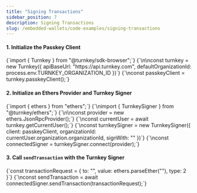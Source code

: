 ```yaml
---
title: "Signing Transactions"
sidebar_position: 7
description: Signing Transactions
slug: /embedded-wallets/code-examples/signing-transactions
---
```



#### 1. Initialize the Passkey Client

<CodeBlock language="typescript">
  {`import { Turnkey } from "@turnkey/sdk-browser";`}
  {`\n\nconst turnkey = new Turnkey({
  apiBaseUrl: "https://api.turnkey.com",
  defaultOrganizationId: process.env.TURNKEY_ORGANIZATION_ID
})`}
  {`\nconst passkeyClient = turnkey.passkeyClient();`}
</CodeBlock>

#### 2. Initialize an Ethers Provider and Turnkey Signer

<CodeBlock language="typescript">
  {`import { ethers } from "ethers";`}
  {`\nimport { TurnkeySigner } from "@turnkey/ethers";`}
  {`\n\nconst provider = new ethers.JsonRpcProvider(<provider api url>);`}
  {`\nconst currentUser = await turnkey.getCurrentUser();`}
  {`\nconst turnkeySigner = new TurnkeySigner({
  client: passkeyClient,
  organizationId: currentUser.organization.organizationId,
  signWith: "<wallet address to sign with>"
})`}
  {`\nconst connectedSigner = turnkeySigner.connect(provider);`}
</CodeBlock>

#### 3. Call `sendTransaction` with the Turnkey Signer

<CodeBlock language="typescript">
  {`const transactionRequest = {
  to: "<destination address>",
  value: ethers.parseEther("<amount to send>"),
  type: 2
}`}
  {`\nconst sendTransaction = await connectedSigner.sendTransaction(transactionRequest);`}
</CodeBlock>
